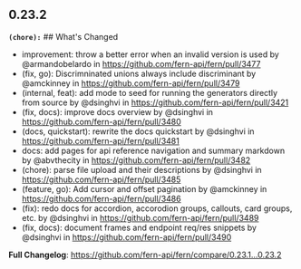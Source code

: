 ## 0.23.2
**`(chore):`** ## What's Changed
* improvement: throw a better error when an invalid version is used by @armandobelardo in https://github.com/fern-api/fern/pull/3477
* (fix, go): Discrimninated unions always include discriminant by @amckinney in https://github.com/fern-api/fern/pull/3479
* (internal, feat): add  mode to seed for running the generators directly from source by @dsinghvi in https://github.com/fern-api/fern/pull/3421
* (fix, docs): improve docs overview by @dsinghvi in https://github.com/fern-api/fern/pull/3480
* (docs, quickstart): rewrite the docs quickstart by @dsinghvi in https://github.com/fern-api/fern/pull/3481
* docs: add pages for api reference navigation and summary markdown by @abvthecity in https://github.com/fern-api/fern/pull/3482
* (chore): parse file upload and their descriptions by @dsinghvi in https://github.com/fern-api/fern/pull/3485
* (feature, go): Add cursor and offset pagination by @amckinney in https://github.com/fern-api/fern/pull/3486
* (fix): redo docs for accordion, accorodion groups, callouts, card groups, etc. by @dsinghvi in https://github.com/fern-api/fern/pull/3489
* (fix, docs): document frames and endpoint req/res snippets by @dsinghvi in https://github.com/fern-api/fern/pull/3490


**Full Changelog**: https://github.com/fern-api/fern/compare/0.23.1...0.23.2

